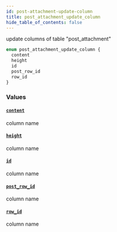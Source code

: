 ```yaml
---
id: post-attachment-update-column
title: post_attachment_update_column
hide_table_of_contents: false
---
```


update columns of table "post_attachment"

```graphql
enum post_attachment_update_column {
  content
  height
  id
  post_row_id
  row_id
}
```

### Values

#### [`content`](#)

column name

#### [`height`](#)

column name

#### [`id`](#)

column name

#### [`post_row_id`](#)

column name

#### [`row_id`](#)

column name
